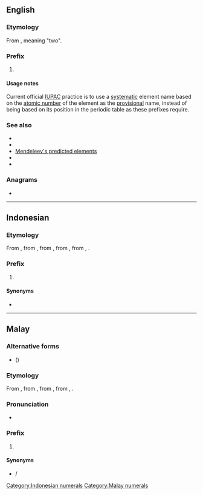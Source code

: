 {{also|dwi|DWI|D.W.I.}}
==English==

===Etymology===
From {{etyl|sa|en}}, meaning "two".

===Prefix===
{{head|en|prefixes}}

# {{lb|en|chemistry|dated}} {{n-g|A [[designation]] prefix for undiscovered [[chemical]] [[element]]s lying two periods under a known element in the [[periodic table]]. (For example, [[rhenium]] was called [[dwi-manganese]] before its discovery in 1926.)}}

====Usage notes====
Current official [[IUPAC]] practice is to use a [[systematic]] element name based on the [[atomic number]] of the element as the [[provisional]] name, instead of being based on its position in the periodic table as these prefixes require.

===See also===
* {{l|en|eka-}}
* {{l|en|tri-}}
* [[w:Mendeleev's predicted elements|Mendeleev's predicted elements]]
* {{l|en|di-}}
* {{l|en|bi-}}

===Anagrams===
* {{anagrams|en|a=diw|IWD|WDI|wid}}

----

==Indonesian==
{{cardinalbox|id|1|2|3|satu|tiga}}

===Etymology===
From {{etyl|ms|id}} {{m|ms|dwi-}}, from {{m|ms|dwi}}, from {{etyl|sa|id}} {{m|sa|द्वि}}, from {{m|sa|द्व|tr=dvá}}, from {{etyl|ine-pro|id}} {{m|ine-pro|*dwó}}, {{m|ine-pro|*dwóh₁}}.

===Prefix===
{{head|id|prefix}}

# {{lb|id|cardinal}} {{l|en|bi-}}

====Synonyms====
* {{l|id|dua}}

[[Category:Indonesian numerals]]

----

==Malay==
{{cardinalbox|ms|1|2|3|satu|tiga}}

===Alternative forms===
* {{l|ms|دوي|sc=Arab}} ({{l|ms|دوي-|sc=Arab}})

===Etymology===
From {{m|ms|dwi}}, from {{etyl|sa|ms}} {{m|sa|द्वि}}, from {{m|sa|द्व|tr=dvá}}, from {{etyl|ine-pro|ms}} {{m|ine-pro|*dwó}}, {{m|ine-pro|*dwóh₁}}.

===Pronunciation===
* {{IPA|/dui/|lang=ms}}

===Prefix===
{{head|ms|prefix|Jawi spelling|دوي-}}

# {{lb|ms|cardinal}} {{l|en|bi-}}

====Synonyms====
* {{l|ms|dua}} / {{l|ms|دوا|sc=Arab}}

[[Category:Malay numerals]]
